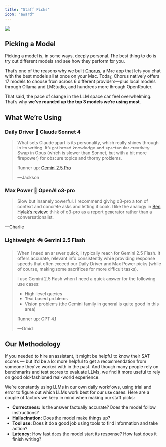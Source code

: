 ```yaml
---
title: "Staff Picks"
icon: "award"
---
```


<img src="../images/model-picker.png" />

## Picking a Model

Picking a model is, in some ways, deeply personal. The best thing to do is try out different models and see how they perform for you.

That’s one of the reasons why we built [Chorus](http://chorus.sh/), a Mac app that lets you chat with the best models all at once on your Mac. Today, Chorus natively offers 17 models to choose from across 6 different providers—plus local models through Ollama and LMStudio, and hundreds more through OpenRouter.

That said, the pace of change in the LLM space can feel overwhelming. That’s why **we’ve rounded up the top 3 models we’re using most**.

## What We’re Using

### Daily Driver 🚗  Claude Sonnet 4

> What sets Claude apart is its personality, which really shines through in its writing. It’s got broad knowledge and spectacular creativity. Swap in Opus (which is slower than Sonnet, but with a bit more firepower) for obscure topics and thorny problems.
> 
> 
> Runner up: [Gemini 2.5 Pro](https://x.com/charliebholtz/status/1909810772651524471)
> 
> —Jackson
> 

### Max Power 🚂  OpenAI o3-pro

> Slow but insanely powerful. I recommend giving o3-pro a ton of context and concrete asks and letting it cook. I like the analogy in [Ben Hylak’s review](https://www.latent.space/p/o3-pro): think of o3-pro as a report generator rather than a conversationalist.
> 

—Charlie

### Lightweight  🚲  Gemini 2.5 Flash

> When I need an answer quick, I typically reach for Gemini 2.5 Flash. It offers accurate, relevant info consistently while providing response speeds that often exceed our Daily Driver and Max Power picks (while of course, making some sacrifices for more difficult tasks).
> 
> 
> I use Gemini 2.5 Flash when I need a quick answer for the following use cases: 
> 
> - High-level queries
> - Text based problems
> - Vision problems (the Gemini family in general is quite good in this area)
> 
> Runner up: GPT 4.1 
> 
> —Omid
> 

## Our Methodology

If you needed to hire an assistant, it might be helpful to know their SAT scores — but it’d be a lot more helpful to get a recommendation from someone they’ve worked with in the past. And though many people rely on benchmarks and test scores to evaluate LLMs, we find it more useful to rely on good old-fashioned real-world experience. 

We’re constantly using LLMs in our own daily workflows, using trial and error to figure out which LLMs work best for our use cases. Here are a couple of factors we keep in mind when making our staff picks: 

- **Correctness:** Is the answer factually accurate? Does the model follow instructions?
- **Hallucination:** Does the model make things up?
- **Tool use:** Does it do a good job using tools to find information and take action?
- **Latency:** How fast does the model start its response? How fast does it finish writing?